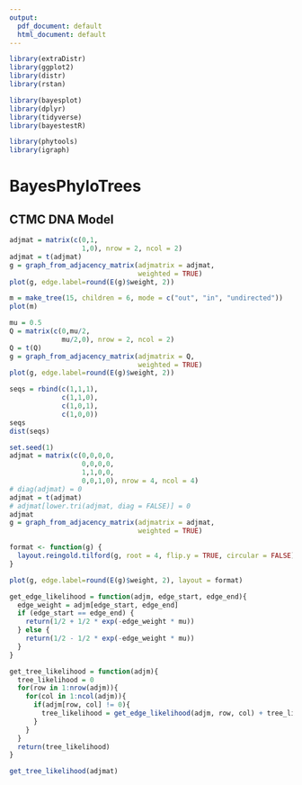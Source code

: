 ```yaml
---
output:
  pdf_document: default
  html_document: default
---
```

```r

library(extraDistr)
library(ggplot2)
library(distr)
library(rstan)

library(bayesplot)
library(dplyr)
library(tidyverse)
library(bayestestR)

library(phytools)
library(igraph)

```
# BayesPhyloTrees


## CTMC DNA Model
```r
adjmat = matrix(c(0,1,
                  1,0), nrow = 2, ncol = 2)
adjmat = t(adjmat)
g = graph_from_adjacency_matrix(adjmatrix = adjmat,
                                weighted = TRUE)
plot(g, edge.label=round(E(g)$weight, 2))
```

```r
m = make_tree(15, children = 6, mode = c("out", "in", "undirected"))
plot(m)
```

```r
mu = 0.5
Q = matrix(c(0,mu/2,
             mu/2,0), nrow = 2, ncol = 2)
Q = t(Q)
g = graph_from_adjacency_matrix(adjmatrix = Q,
                                weighted = TRUE)
plot(g, edge.label=round(E(g)$weight, 2))
```


```r
seqs = rbind(c(1,1,1),
             c(1,1,0),
             c(1,0,1),
             c(1,0,0))
seqs
dist(seqs)
```

```r
set.seed(1)
adjmat = matrix(c(0,0,0,0,
                  0,0,0,0,
                  1,1,0,0,
                  0,0,1,0), nrow = 4, ncol = 4)
# diag(adjmat) = 0
adjmat = t(adjmat)
# adjmat[lower.tri(adjmat, diag = FALSE)] = 0
adjmat
g = graph_from_adjacency_matrix(adjmatrix = adjmat,
                                weighted = TRUE)

format <- function(g) {
  layout.reingold.tilford(g, root = 4, flip.y = TRUE, circular = FALSE)
}

plot(g, edge.label=round(E(g)$weight, 2), layout = format)
```

```r
get_edge_likelihood = function(adjm, edge_start, edge_end){
  edge_weight = adjm[edge_start, edge_end]
  if (edge_start == edge_end) {
    return(1/2 + 1/2 * exp(-edge_weight * mu))
  } else {
    return(1/2 - 1/2 * exp(-edge_weight * mu))
  }
}

get_tree_likelihood = function(adjm){
  tree_likelihood = 0
  for(row in 1:nrow(adjm)){
    for(col in 1:ncol(adjm)){
      if(adjm[row, col] != 0){
        tree_likelihood = get_edge_likelihood(adjm, row, col) + tree_likelihood
      }
    }
  }
  return(tree_likelihood)
}
```

```r
get_tree_likelihood(adjmat)
```

```r

```

```r

```

```r

```

```r

```

```r

```

```r

```



